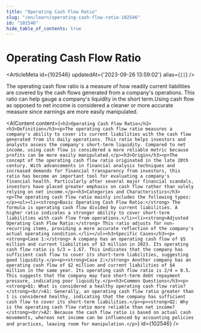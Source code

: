 ```yaml
---
title: "Operating Cash Flow Ratio"
slug: "/en/learn/operating-cash-flow-ratio-102546"
id: "102546"
hide_table_of_contents: true
---
```



# Operating Cash Flow Ratio

<ArticleMeta id={102546} updatedAt={'2023-09-26 13:59:02'} alias={`[]`} />
<div className='border-solid border-b border-t-0 my-4 border-[var(--ifm-color-gray-300)]' />

The operating cash flow ratio is a measure of how readily current liabilities are covered by the cash flows generated from a company's operations. This ratio can help gauge a company's liquidity in the short term.Using cash flow as opposed to net income is considered a cleaner or more accurate measure since earnings are more easily manipulated.

<AIContent content={`<h2>Operating Cash Flow Ratio</h2><h3>Definition</h3><p>The operating cash flow ratio measures a company's ability to cover its current liabilities with the cash flow generated from its daily operations. This ratio helps investors and analysts assess the company's short-term liquidity. Compared to net income, using cash flow is considered a more reliable metric because profits can be more easily manipulated.</p><h3>Origin</h3><p>The concept of the operating cash flow ratio originated in the late 20th century. With advancements in financial analysis techniques and increased demands for financial transparency from investors, this ratio has become an important tool for evaluating a company's financial health. Particularly after several major financial scandals, investors have placed greater emphasis on cash flow rather than solely relying on net income.</p><h3>Categories and Characteristics</h3><p>The operating cash flow ratio mainly includes the following types:</p><ul><li><strong>Basic Operating Cash Flow Ratio:</strong> The formula is operating cash flow divided by current liabilities. A higher ratio indicates a stronger ability to cover short-term liabilities with cash flow from operations.</li><li><strong>Adjusted Operating Cash Flow Ratio:</strong> This ratio adjusts for non-recurring items, providing a more accurate reflection of the company's actual operating condition.</li></ul><h3>Specific Cases</h3><p><strong>Case 1:</strong> A company has an operating cash flow of $5 million and current liabilities of $3 million in 2023. Its operating cash flow ratio is 5/3 = 1.67. This indicates that the company has sufficient cash flow to cover its short-term liabilities, suggesting good liquidity.</p><p><strong>Case 2:</strong> Another company has an operating cash flow of $2 million and current liabilities of $4 million in the same year. Its operating cash flow ratio is 2/4 = 0.5. This suggests that the company may face short-term debt repayment pressure, indicating poor liquidity.</p><h3>Common Questions</h3><p><strong>Q1: What is considered a healthy operating cash flow ratio?</strong><br/>A1: Generally, an operating cash flow ratio greater than 1 is considered healthy, indicating that the company has sufficient cash flow to cover its short-term liabilities.</p><p><strong>Q2: Why is the operating cash flow ratio more reliable than net income?</strong><br/>A2: Because the cash flow ratio is based on actual cash movements, whereas net income can be influenced by accounting policies and practices, leaving room for manipulation.</p>`} id={102546} />
